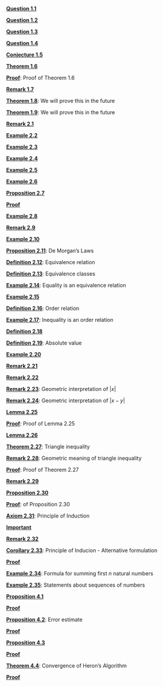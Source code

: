 \providecommand{\Pageref}[1]{\hfill p.\pageref{#1}}
 [**Question 1.1**](#Question-1)\Pageref{Question-1}

 [**Question 1.2**](#Question-2)\Pageref{Question-2}

 [**Question 1.3**](#Question-1.3)\Pageref{Question-1.3}

 [**Question 1.4**](#Question-1.4)\Pageref{Question-1.4}

 [**Conjecture 1.5**](#conj-line)\Pageref{conj-line}

 [**Theorem 1.6**](#theorem-root-2)\Pageref{theorem-root-2}

 [**Proof**](#proof-of-theorem): Proof of Theorem 1.6\Pageref{proof-of-theorem}

 [**Remark 1.7**](#Remark-1.7)\Pageref{Remark-1.7}

 [**Theorem 1.8**](#we-will-prove-this-in-the-future): We will prove this in the future\Pageref{we-will-prove-this-in-the-future}

 [**Theorem 1.9**](#we-will-prove-this-in-the-future-1): We will prove this in the future\Pageref{we-will-prove-this-in-the-future-1}

 [**Remark 2.1**](#Remark-2.1)\Pageref{Remark-2.1}

 [**Example 2.2**](#Example-2.2)\Pageref{Example-2.2}

 [**Example 2.3**](#Example-2.3)\Pageref{Example-2.3}

 [**Example 2.4**](#Example-2.4)\Pageref{Example-2.4}

 [**Example 2.5**](#Example-2.5)\Pageref{Example-2.5}

 [**Example 2.6**](#Example-2.6)\Pageref{Example-2.6}

 [**Proposition 2.7**](#Proposition-Equality-Sets)\Pageref{Proposition-Equality-Sets}

 [**Proof**](#Proof*-2.1)\Pageref{Proof*-2.1}

 [**Example 2.8**](#Example-2.8)\Pageref{Example-2.8}

 [**Remark 2.9**](#Remark-2.9)\Pageref{Remark-2.9}

 [**Example 2.10**](#Example-2.10)\Pageref{Example-2.10}

 [**Proposition 2.11**](#de-morgans-laws): De Morgan’s Laws\Pageref{de-morgans-laws}

 [**Definition 2.12**](#equivalence-relation-1): Equivalence relation\Pageref{equivalence-relation-1}

 [**Definition 2.13**](#equivalence-classes): Equivalence classes\Pageref{equivalence-classes}

 [**Example 2.14**](#equality-is-an-equivalence-relation): Equality is an equivalence relation\Pageref{equality-is-an-equivalence-relation}

 [**Example 2.15**](#Example-2.15)\Pageref{Example-2.15}

 [**Definition 2.16**](#order-relation-1): Order relation\Pageref{order-relation-1}

 [**Example 2.17**](#inequality-is-an-order-relation): Inequality is an order relation\Pageref{inequality-is-an-order-relation}

 [**Definition 2.18**](#Definition-2.18)\Pageref{Definition-2.18}

 [**Definition 2.19**](#absolute-value): Absolute value\Pageref{absolute-value}

 [**Example 2.20**](#Example-2.20)\Pageref{Example-2.20}

 [**Remark 2.21**](#Remark-2.21)\Pageref{Remark-2.21}

 [**Remark 2.22**](#rmk-absolute-value-sym)\Pageref{rmk-absolute-value-sym}

 [**Remark 2.23**](#geometric-interpretation-of-x): Geometric interpretation of $|x|$\Pageref{geometric-interpretation-of-x}

 [**Remark 2.24**](#geometric-interpretation-of-x-y): Geometric interpretation of $|x-y|$\Pageref{geometric-interpretation-of-x-y}

 [**Lemma 2.25**](#lemma-absolute-value)\Pageref{lemma-absolute-value}

 [**Proof**](#proof-of-lemma): Proof of Lemma 2.25\Pageref{proof-of-lemma}

 [**Lemma 2.26**](#Lemma-2.26)\Pageref{Lemma-2.26}

 [**Theorem 2.27**](#theorem-triangle-inequality): Triangle inequality\Pageref{theorem-triangle-inequality}

 [**Remark 2.28**](#geometric-meaning-of-triangle-inequality): Geometric meaning of triangle inequality\Pageref{geometric-meaning-of-triangle-inequality}

 [**Proof**](#proof-of-theorem-1): Proof of Theorem 2.27\Pageref{proof-of-theorem-1}

 [**Remark 2.29**](#Remark-2.29)\Pageref{Remark-2.29}

 [**Proposition 2.30**](#proposition-easy)\Pageref{proposition-easy}

 [**Proof**](#of-proposition): of Proposition 2.30\Pageref{of-proposition}

 [**Axiom 2.31**](#principle-of-induction): Principle of Induction\Pageref{principle-of-induction}

 [**Important**](#Important*-2.5)\Pageref{Important*-2.5}

 [**Remark 2.32**](#Remark-2.32)\Pageref{Remark-2.32}

 [**Corollary 2.33**](#principle-of-inducion---alternative-formulation): Principle of Inducion - Alternative formulation\Pageref{principle-of-inducion---alternative-formulation}

 [**Proof**](#Proof*-2.6)\Pageref{Proof*-2.6}

 [**Example 2.34**](#formula-for-summing-first-n-natural-numbers): Formula for summing first $n$ natural numbers\Pageref{formula-for-summing-first-n-natural-numbers}

 [**Example 2.35**](#statements-about-sequences-of-numbers): Statements about sequences of numbers\Pageref{statements-about-sequences-of-numbers}

 [**Proposition 4.1**](#proposition-heron)\Pageref{proposition-heron}

 [**Proof**](#Proof*-4.1)\Pageref{Proof*-4.1}

 [**Proposition 4.2**](#proposition-heron-error): Error estimate\Pageref{proposition-heron-error}

 [**Proof**](#Proof*-4.2)\Pageref{Proof*-4.2}

 [**Proposition 4.3**](#proposition-heron-error-exp)\Pageref{proposition-heron-error-exp}

 [**Proof**](#Proof*-4.3)\Pageref{Proof*-4.3}

 [**Theorem 4.4**](#convergence-of-herons-algorithm): Convergence of Heron’s Algorithm\Pageref{convergence-of-herons-algorithm}

 [**Proof**](#Proof*-4.4)\Pageref{Proof*-4.4}
